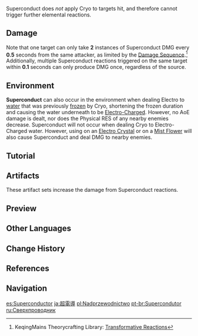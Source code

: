 {{For|Elemental Reactions in [[Genius Invokation TCG]]|Genius Invokation TCG/Rules#Elemental Reactions}}
{{See also|Elemental Gauge Theory}}
{{Terminology Infobox
|image        = Reaction Superconduct.png
|caption      = Elements that trigger the Superconduct reaction (Electro and Cryo)
|type         = Elemental Reactions
}}
{{Elemental Reaction Intro|element1=Electro|element2=Cryo}}

Superconduct does ''not'' apply Cryo to targets hit, and therefore cannot trigger further elemental reactions.

==Damage==
{{See also|Damage#Transformative Reaction Damage|Elemental Reaction/Level Scaling}}
{{Transformative Reaction Damage}}

Note that one target can only take '''2''' instances of Superconduct DMG every '''0.5''' seconds from the same attacker, as limited by the [[Damage Sequence]].<ref>KeqingMains Theorycrafting Library: [https://library.keqingmains.com/evidence/combat-mechanics/elemental-effects/transformative-reactions Transformative Reactions]</ref> Additionally, multiple Superconduct reactions triggered on the same target within '''0.1''' seconds can only produce DMG once, regardless of the source.

==Environment==
'''Superconduct''' can also occur in the environment when dealing Electro to [[water]] that was previously [[frozen]] by Cryo, shortening the frozen duration and causing the water underneath to be [[Electro-Charged]]. However, no AoE damage is dealt, nor does the Physical RES of any nearby enemies decrease. Superconduct will not occur when dealing Cryo to Electro-Charged water. However, using {{Cryo}} on an [[Electro Crystal]] or {{Electro}} on a [[Mist Flower Corolla|Mist Flower]] will also cause Superconduct and deal DMG to nearby enemies.

==Tutorial==
{{See also|Elemental Trial}}
{{Tutorial
|image1 = Tutorial Elemental Trial Superconduct 1.png
|text1  = When {{Cryo}} meets {{Electro}}, Superconduct occurs. Superconduct will deal {{Color|AoE Cryo DMG}}, and will decrease the Physical RES of any beings affected by Superconduct for a time.
|image2 = Tutorial Elemental Trial Superconduct 2.png
|image3 = Tutorial Elemental Trial Superconduct 3.png
|text2  = Switch characters in battle to use {{Cryo}} and {{Electro}} attacks in tandem to trigger Superconduct and defeat your opponents swiftly!
}}

==Artifacts==
These artifact sets increase the damage from Superconduct reactions.

{{Artifacts by Category Table|Superconduct DMG Increase Artifacts}}

==Preview==
{{Preview
|file1    = Superconduct Preview
|caption1 = An enemy affected by Superconduct

|file2    = Status Superconduct Player
|caption2 = A character affected by Superconduct
}}

==Other Languages==
{{Other Languages
|en      = Superconduct
|zhs     = 超导
|zhs_rm  = Chāodǎo
|zht     = 超導
|zht_rm  = Chāodǎo
|zh_tl   = Superconduction
|ja      = 超電導
|ja_rm   = Choudendou
|ja_tl   = Superconduction
|ko      = 초전도
|ko_tl   = Superconduction
|es      = Superconductor
|fr      = Supraconduction
|fr_tl   = Superconductivity
|ru      = Сверхпроводник
|ru_tl   = Superconductor
|th      = นำไฟฟ้า
|th_rm   = Nam Faifa
|th_tl   = Electricity Conduct
|vi      = Siêu Dẫn
|vi_tl   = Superconductor
|de      = Supraleiter
|de_tl   = Superconductor
|de_note = "''Supra''" and "''Super''" are both latin prefixex, the former translates to "above" or "beyond", while the latter translates to "over" or "on top".
|id      = Superconduct
|pt      = Supercondutor
|pt_tl   = Superconductor
|tr      = Süper İletim
|tr_tl   = Superconduct
|it      = Superconduzione
|it_tl   = Superconducting
}}

==Change History==
{{Change History|1.0}}

==References==
{{Reflist}}

==Navigation==
{{Element Navbox}}

[[es:Superconductor]]
[[ja:超電導]]
[[pl:Nadprzewodnictwo]]
[[pt-br:Supercondutor]]
[[ru:Сверхпроводник]]